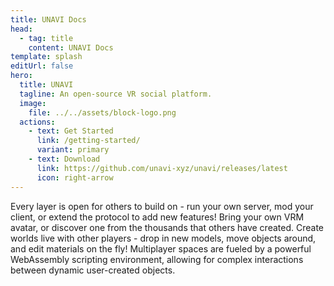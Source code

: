 ```yaml
---
title: UNAVI Docs
head:
  - tag: title
    content: UNAVI Docs
template: splash
editUrl: false
hero:
  title: UNAVI
  tagline: An open-source VR social platform.
  image:
    file: ../../assets/block-logo.png
  actions:
    - text: Get Started
      link: /getting-started/
      variant: primary
    - text: Download
      link: https://github.com/unavi-xyz/unavi/releases/latest
      icon: right-arrow
---
```



<CardGrid>
  <Card title="Open Architecture" icon="puzzle">
    Every layer is open for others to build on - run your own server, mod your
    client, or extend the protocol to add new features!
  </Card>
  <Card title="VRM Avatars" icon="star">
    Bring your own VRM avatar, or discover one from the thousands that others
    have created.
  </Card>
  <Card title="Seamless World Creation" icon="pencil">
    Create worlds live with other players - drop in new models, move objects
    around, and edit materials on the fly!
  </Card>
  <Card title="WASM Scripting" icon="rocket">
    Multiplayer spaces are fueled by a powerful WebAssembly scripting
    environment, allowing for complex interactions between dynamic user-created
    objects.
  </Card>
</CardGrid>
